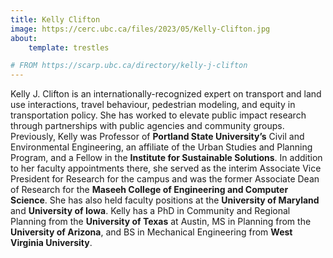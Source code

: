 ```yaml
---
title: Kelly Clifton
image: https://cerc.ubc.ca/files/2023/05/Kelly-Clifton.jpg
about:
    template: trestles

# FROM https://scarp.ubc.ca/directory/kelly-j-clifton
---
```


Kelly J. Clifton is an internationally-recognized expert on transport and land use interactions, travel behaviour, 
pedestrian modeling, and equity in transportation policy. She has worked to elevate public impact research through 
partnerships with public agencies and community groups. Previously, Kelly was Professor of **Portland State University’s**
Civil and Environmental Engineering, an affiliate of the Urban Studies and Planning Program, and a Fellow in the 
**Institute for Sustainable Solutions**. In addition to her faculty appointments there, she served as the interim 
Associate Vice President for Research for the campus and was the former Associate Dean of Research for the 
**Maseeh College of Engineering and Computer Science**. She has also held faculty positions at the **University of Maryland**
and **University of Iowa**. Kelly has a PhD in Community and Regional Planning from the **University of Texas** at Austin, MS 
in Planning from the **University of Arizona**, and BS in Mechanical Engineering from **West Virginia University**. 
